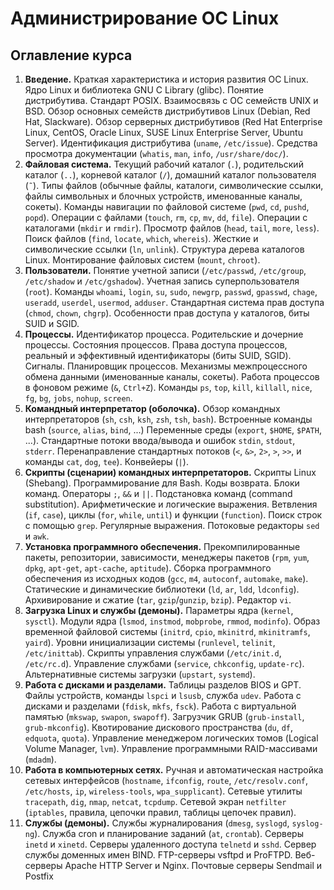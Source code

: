 # Администрирование ОС Linux

## Оглавление курса

1. **Введение.** Краткая характеристика и история развития ОС Linux. Ядро Linux и библиотека GNU C Library (glibc). Понятие дистрибутива. Стандарт POSIX. Взаимосвязь с ОС семейств UNIX и BSD. Обзор основных семейств дистрибутивов Linux (Debian, Red Hat, Slackware). Обзор серверных дистрибутивов (Red Hat Enterprise Linux, CentOS, Oracle Linux, SUSE Linux Enterprise Server, Ubuntu Server). Идентификация дистрибутива (`uname`, `/etc/issue`). Средства просмотра документации (`whatis`, `man`, `info`, `/usr/share/doc/`).
2. **Файловая система.** Текущий рабочий каталог (`.`), родительский каталог (`..`), корневой каталог (`/`), домашний каталог пользователя (`˜`). Типы файлов (обычные файлы, каталоги, символические ссылки, файлы символьных и блочных устройств, именованные каналы, сокеты). Команды навигации по файловой системе (`pwd`, `cd`, `pushd`, `popd`). Операции с файлами (`touch`, `rm`, `cp`, `mv`, `dd`, `file`). Операции с каталогами (`mkdir` и `rmdir`). Просмотр файлов (`head`, `tail`, `more`, `less`). Поиск файлов (`find`, `locate`, `which`, `whereis`). Жесткие и символические ссылки (`ln`, `unlink`). Структура дерева каталогов Linux. Монтирование файловых систем (`mount`, `chroot`).
3. **Пользователи.** Понятие учетной записи (`/etc/passwd`, `/etc/group`, `/etc/shadow` и `/etc/gshadow`). Учетная запись суперпользователя (`root`). Команды `whoami`, `login`, `su`, `sudo`, `newgrp`, `passwd`, `gpasswd`, `chage`, `useradd`, `userdel`, `usermod`, `adduser`. Стандартная система прав доступа (`chmod`, `chown`, `chgrp`). Особенности прав доступа у каталогов, биты SUID и SGID.
4. **Процессы.** Идентификатор процесса. Родительские и дочерние процессы. Состояния процессов. Права доступа процессов, реальный и эффективный идентификаторы (биты SUID, SGID). Сигналы. Планировщик процессов. Механизмы межпроцессного обмена данными (именованные каналы, сокеты). Работа процессов в фоновом режиме (`&`, `Ctrl+Z`). Команды `ps`, `top`, `kill`, `killall`, `nice`, `fg`, `bg`, `jobs`, `nohup`, `screen`.
5. **Командный интерпретатор (оболочка).** Обзор командных интерпретаторов (`sh`, `csh`, `ksh`, `zsh`, `tsh`, `bash`). Встроенные команды bash (`source`, `alias`, `bind`, ...) Переменные среды (`export`, `$HOME`, `$PATH`, ...). Стандартные потоки ввода/вывода и ошибок `stdin`, `stdout`, `stderr`. Перенаправление стандартных потоков (`<`, `&>`, `2>`, `>`, `>>`, и команды `cat`, `dog`, `tee`). Конвейеры (`|`).
6. **Скрипты (сценарии) командных интерпретаторов.** Скрипты Linux (Shebang). Программирование для Bash. Коды возврата. Блоки команд. Операторы `;`, `&&` и `||`. Подстановка команд (command substitution). Арифметические и логические выражения. Ветвления (`if`, `case`), циклы (`for`, `while`, `until`) и функции (`function`). Поиск строк с помощью `grep`. Регулярные выражения. Потоковые редакторы `sed` и `awk`.
7. **Установка программного обеспечения.** Прекомпилированные пакеты, репозитории, зависимости, менеджеры пакетов (`rpm`, `yum`, `dpkg`, `apt-get`, `apt-cache`, `aptitude`). Сборка программного обеспечения из исходных кодов (`gcc`, `m4`, `autoconf`, `automake`, `make`). Статические и динамические библиотеки (`ld`, `ar`, `ldd`, `ldconfig`). Архивирование и сжатие (`tar`, `gzip`/`gunzip`, `bzip`). Редактор `vi`.
8. **Загрузка Linux и службы (демоны).** Параметры ядра (`kernel`, `sysctl`). Модули ядра (`lsmod`, `instmod`, `mobprobe`, `rmmod`, `modinfo`). Образ временной файловой системы (`initrd`, `cpio`, `mkinitrd`, `mkinitramfs`, `yaird`). Уровни инициализации системы (`runlevel`, `telinit`, `/etc/inittab`). Скрипты управления службами (`/etc/init.d`, `/etc/rc.d`). Управление службами (`service`, `chkconfig`, `update-rc`). Альтернативные системы загрузки (`upstart`, `systemd`).
9. **Работа с дисками и разделами.** Таблицы разделов BIOS и GPT. Файлы устройств, команды `lspci` и `lsusb`, служба `udev`. Работа с дисками и разделами (`fdisk`, `mkfs`, `fsck`). Работа с виртуальной памятью (`mkswap`, `swapon`, `swapoff`). Загрузчик GRUB (`grub-install`, `grub-mkconfig`). Квотирование дискового пространства (`du`, `df`, `edquota`, `quota`). Управление менеджером логических томов (Logical Volume Manager, `lvm`). Управление программными RAID-массивами (`mdadm`).
10. **Работа в компьютерных сетях.** Ручная и автоматическая настройка сетевых интерфейсов (`hostname`, `ifconfig`, `route`, `/etc/resolv.conf`, `/etc/hosts`, `ip`, `wireless-tools`, `wpa_supplicant`). Сетевые утилиты `tracepath`, `dig`, `nmap`, `netcat`, `tcpdump`. Сетевой экран `netfilter` (`iptables`, правила, цепочки правил, таблицы цепочек правил).
11. **Cлужбы (демоны).** Службы журналирования (`dmesg`, `syslogd`, `syslog-ng`). Служба cron и планирование заданий (`at`, `crontab`). Серверы `inetd` и `xinetd`. Серверы удаленного доступа `telnetd` и `sshd`. Сервер службы доменных имен BIND. FTP-серверы vsftpd и ProFTPD. Веб-серверы Apache HTTP Server и Nginx. Почтовые серверы Sendmail и Postfix
